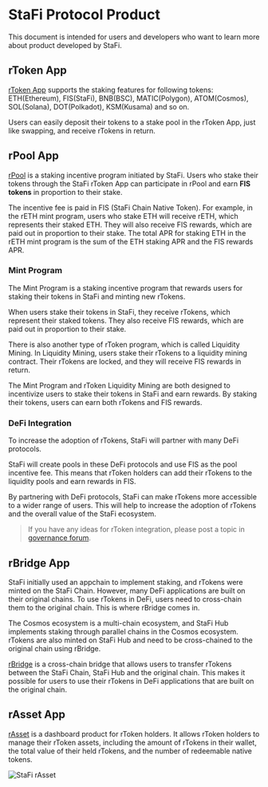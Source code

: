 # StaFi Protocol Product

This document is intended for users and developers who want to learn more about product developed by StaFi.

## rToken App

[rToken App](https://app.stafi.io/rtoken) supports the staking features for following tokens: ETH(Ethereum), FIS(StaFi), BNB(BSC), MATIC(Polygon), ATOM(Cosmos), SOL(Solana), DOT(Polkadot), KSM(Kusama) and so on. 

Users can easily deposit their tokens to a stake pool in the rToken App, just like swapping, and receive rTokens in return.

## rPool App

[rPool](https://app.stafi.io/rpool)  is a staking incentive program initiated by StaFi. Users who stake their tokens through the StaFi rToken App can participate in rPool and earn **FIS tokens** in proportion to their stake.


<Callout type="info">
The incentive fee is paid in FIS (StaFi Chain Native Token). For example, in the rETH mint program, users who stake ETH will receive rETH, which represents their staked ETH. They will also receive FIS rewards, which are paid out in proportion to their stake. The total APR for staking ETH in the rETH mint program is the sum of the ETH staking APR and the FIS rewards APR.
</Callout>

### Mint Program

The Mint Program is a staking incentive program that rewards users for staking their tokens in StaFi and minting new rTokens.

When users stake their tokens in StaFi, they receive rTokens, which represent their staked tokens. They also receive FIS rewards, which are paid out in proportion to their stake.

There is also another type of rToken  program, which is called Liquidity Mining. In Liquidity Mining, users stake their rTokens to a liquidity mining contract. Their rTokens are locked, and they will receive FIS rewards in return.

The Mint Program and rToken Liquidity Mining are both designed to incentivize users to stake their tokens in StaFi and earn rewards. By staking their tokens, users can earn both rTokens and FIS rewards. 

### DeFi Integration

To increase the adoption of rTokens, StaFi will partner with many DeFi protocols.

StaFi will create pools in these DeFi protocols and use FIS as the pool incentive fee. This means that rToken holders can add their rTokens to the liquidity pools and earn rewards in FIS.

By partnering with DeFi protocols, StaFi can make rTokens more accessible to a wider range of users. This will help to increase the adoption of rTokens and the overall value of the StaFi ecosystem.

> If you have any ideas for rToken integration, please post a topic in [governance forum](https://dao.stafi.io/c/integration/8).

## rBridge App

StaFi initially used an appchain to implement staking, and rTokens were minted on the StaFi Chain. However, many DeFi applications are built on their original chains. To use rTokens in DeFi, users need to cross-chain them to the original chain. This is where rBridge comes in.

The Cosmos ecosystem is a multi-chain ecosystem, and StaFi Hub implements staking through parallel chains in the Cosmos ecosystem. rTokens are also minted on StaFi Hub and need to be cross-chained to the original chain using rBridge.

[rBridge](https://app.stafi.io/rbridge) is a cross-chain bridge that allows users to transfer rTokens between the StaFi Chain, StaFi Hub and the original chain. This makes it possible for users to use their rTokens in DeFi applications that are built on the original chain.

## rAsset App

[rAsset](https://app.stafi.io/rassert) is a dashboard product for rToken holders. It allows rToken holders to manage their rToken assets, including the amount of rTokens in their wallet, the total value of their held rTokens, and the number of redeemable native tokens.

![StaFi rAsset](/image/productrassert.webp)
